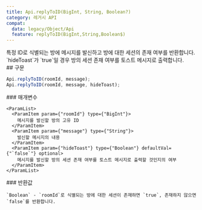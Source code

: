 ```yaml
---
title: Api.replyToID(BigInt, String, Boolean?)
category: 레거시 API
compat:
  data: legacy/Object/Api
  feature: replyToID(BigInt,String,Boolean$)
---
```


<Section>
  특정 ID로 식별되는 방에 메시지를 발신하고 방에 대한 세션의 존재 여부를 반환합니다. `hideToast`가 `true`일 경우 방의 세션 존재 여부를 토스트 메시지로 출력합니다.
</Section>
<Section>
  ## 구문

  ~~~js
  Api.replyToID(roomId, message);
  Api.replyToID(roomId, message, hideToast);
  ~~~

  <Section>
    ### 매개변수

    <ParamList>
      <ParamItem param={"roomId"} type={"BigInt"}>
        메시지를 발신할 방의 고유 ID
      </ParamItem>
      <ParamItem param={"message"} type={"String"}>
        발신할 메시지의 내용
      </ParamItem>
      <ParamItem param={"hideToast"} type={"Boolean"} defaultVal={"`false`"} optional>
        메시지를 발신할 방의 세션 존재 여부를 토스트 메시지로 출력할 것인지의 여부
      </ParamItem>
    </ParamList>
  </Section>
  <Section>
    ### 반환값

    `Boolean` - `roomId`로 식별되는 방에 대한 세션이 존재하면 `true`, 존재하지 않으면 `false`를 반환합니다.
  </Section>
</Section>